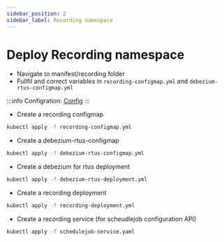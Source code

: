 ```yaml
---
sidebar_position: 2
sidebar_label: Recording namespace
---
```


# Deploy Recording namespace

-   Navigate to manifest/recording folder
-   Fullfil and correct variables in `recording-configmap.yml` and `debezium-rtus-configmap.yml`

:::info
Configration: [Config](../configuration/recording.mdx)
:::

-   Create a recording configmap

```bash
kubectl apply -f recording-configmap.yml
```

-   Create a debezium-rtus-configmap

```bash
kubectl apply -f debezium-rtus-configmap.yml
```

-   Create a debezium for rtus deployment

```bash
kubectl apply -f debezium-rtus-deployment.yml
```

-   Create a recording deployment

```bash
kubectl apply -f recording-deployment.yml
```

-   Create a recording service (for scheudlejob configuration API)

```bash
kubectl apply -f schedulejob-service.yaml
```